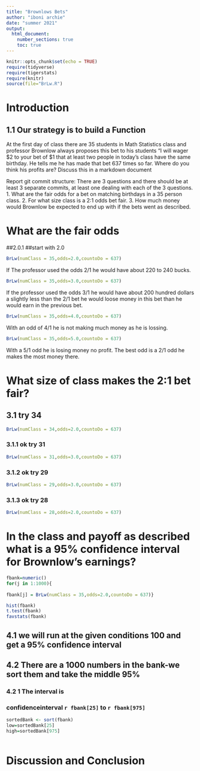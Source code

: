 ```yaml
---
title: "Brownlows Bets"
author: "iboni archie"
date: "summer 2021"
output: 
  html_document:
    number_sections: true
    toc: true
---
```


```r
knitr::opts_chunk$set(echo = TRUE)
require(tidyverse)
require(tigerstats)
require(knitr)
source(file="BrLw.R")
```


<!-- We recommend you use git branches -- create a separate branch for each major section i.e. Introduction, Methods, Results, Inferential Results, and Discussion and Conclusions - leave the YAML block untouched until the final merge where you put in your own name !-->

# Introduction

## 1.1 Our strategy is to build a Function

<!--In this section you explain what you are trying to show.  Where did the data come from?  What is the research or other question you are trying to answer?!-->

 At the first day of class there are 35 students in Math Statistics class and professor Brownlow always proposes this bet to his students "I will wager $2 to your bet of $1 that at least two people in today's class have  the same birthday.  He tells me he has made that bet 637 times so far. Where do you think his profits are? Discuss this in a markdown document
 
Report git commit structure:
There are 3 questions and there should be at least 3 separate commits, at least one dealing with each of the 3 questions.
1. What are the fair odds for a bet on matching birthdays in a 35 person class.
2. For what size class is a 2:1 odds bet fair.
3. How much money would Brownlow be expected to end up with if the bets went as described.

# What are the fair odds  


<!--Decide on your methods:  In this section explain the approach you will take to attack the issue --- how will you decide on a likely estimate of professor Brownlow's earnings or losses after 637 bets. Also explain how you construct a 95% confidence interval about your estimate of his winnings !-->


##2.0.1
##start with 2.0

```r
BrLw(numClass = 35,odds=2.0,countoDo = 637)

```

If The professor used the odds 2/1 he would have about 220 to 240 bucks.  


```r
BrLw(numClass = 35,odds=3.0,countoDo = 637)

```

If the professor used the odds 3/1 he would have about 200 hundred dollars a slightly less than the 2/1 bet he would loose money in this bet than he would earn in the previous bet.    

```r
BrLw(numClass = 35,odds=4.0,countoDo = 637)

```
  
With an odd of 4/1 he is not making much money as he is lossing.    
  
```r
BrLw(numClass = 35,odds=5.0,countoDo = 637)

```
With a 5/1 odd he is losing money no profit. The best odd is a 2/1 odd he makes the most money there.  

# What size of class makes the 2:1 bet fair?    
<!--Explain and display the results of your method of coming up with the estimate of professor Brownlows betting profits!-->

## 3.1 try 34  

```r
BrLw(numClass = 34,odds=2.0,countoDo = 637)

```
### 3.1.1 ok try 31  


```r
BrLw(numClass = 31,odds=3.0,countoDo = 637)

```

### 3.1.2 ok try 29



```r
BrLw(numClass = 29,odds=3.0,countoDo = 637)

```

### 3.1.3 ok try 28


```r
BrLw(numClass = 28,odds=2.0,countoDo = 637)

```


# In the class and payoff as described what is a 95% confidence interval for Brownlow's earnings?


```r
fbank=numeric()
for(j in 1:1000){
  
fbank[j] = BrLw(numClass = 35,odds=2.0,countoDo = 637)}
```

```r
hist(fbank)
t.test(fbank)
favstats(fbank)
```
## 4.1 we will run at the given conditions 100 and get a 95% confidence interval  



## 4.2 There are a 1000 numbers in the bank-we sort them and take the middle 95%

### 4.2 1 The interval is  





### confidenceinterval `r fbank[25]` to  `r fbank[975]`


```r
sortedBank <- sort(fbank)
low=sortedBank[25]
high=sortedBank[975]
                
```






















  
<!--Explain and display your method of coming up with a 95% confidence interval of  professor Brownlows winnings (or losings)-->


# Discussion and Conclusion

<!--Discussion and conclusion here.  If professor Brownlow is consistantly making or losing money how could he change his payout so that his profits center on zero?  Also discuss what size his class should be in order to have his current scheme balance at zero profit.!-->

